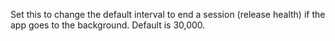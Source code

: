 <ConfigKey name="session-tracking-interval-millis">

  Set this to change the default interval to end a session (release health) if the app goes to the background. Default is 30,000.

</ConfigKey>
